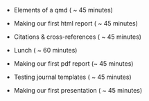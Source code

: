 -   Elements of a qmd ( \~ 45 minutes)

-   Making our first html report ( \~ 45 minutes)

-   Citations & cross-references ( \~ 45 minutes)

-   Lunch ( \~ 60 minutes)

-   Making our first pdf report (\~ 45 minutes)

-   Testing journal templates ( \~ 45 minutes)

-   Making our first presentation ( \~ 45 minutes)
